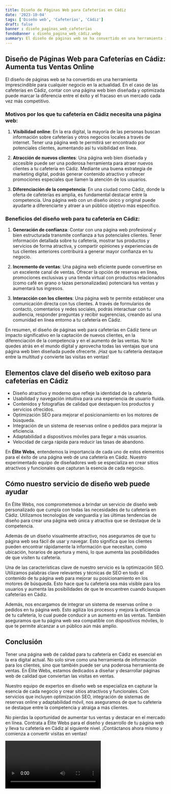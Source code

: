 ```yaml
---
title: Diseño de Páginas Web para Cafeterías en Cádiz
date: '2023-10-04'
tags: ['Diseño web', 'Cafeterías', 'Cádiz']
draft: false
banner : diseño_paginas_web_cafeterías
fondoBanner : diseño_pagina_web_cádiz.webp
summary: El diseño de páginas web se ha convertido en una herramienta imprescindible para cualquier negocio en la actualidad. En el caso de las cafeterías en Cádiz, contar con una página web bien diseñada y optimizada puede marcar la diferencia entre el éxito y el fracaso en un mercado cada vez más competitivo.
---
```


## Diseño de Páginas Web para Cafeterías en Cádiz: Aumenta tus Ventas Online

El diseño de páginas web se ha convertido en una herramienta imprescindible para cualquier negocio en la actualidad. En el caso de las cafeterías en Cádiz, contar con una página web bien diseñada y optimizada puede marcar la diferencia entre el éxito y el fracaso en un mercado cada vez más competitivo.

### Motivos por los que tu cafetería en Cádiz necesita una página web:

1. **Visibilidad online**: En la era digital, la mayoría de las personas buscan información sobre cafeterías y otros negocios locales a través de internet. Tener una página web te permitirá ser encontrado por potenciales clientes, aumentando así tu visibilidad en línea.

2. **Atracción de nuevos clientes**: Una página web bien diseñada y accesible puede ser una poderosa herramienta para atraer nuevos clientes a tu cafetería en Cádiz. Mediante una buena estrategia de marketing digital, podrás generar contenido atractivo y ofrecer promociones especiales que llamen la atención de los usuarios.

3. **Diferenciación de la competencia**: En una ciudad como Cádiz, donde la oferta de cafeterías es amplia, es fundamental destacar entre la competencia. Una página web con un diseño único y original puede ayudarte a diferenciarte y atraer a un público objetivo más específico.

### Beneficios del diseño web para tu cafetería en Cádiz:

1. **Generación de confianza**: Contar con una página web profesional y bien estructurada transmite confianza a tus potenciales clientes. Tener información detallada sobre tu cafetería, mostrar tus productos y servicios de forma atractiva, y compartir opiniones y experiencias de tus clientes anteriores contribuirá a generar mayor confianza en tu negocio.

2. **Incremento de ventas**: Una página web eficiente puede convertirse en un excelente canal de ventas. Ofrecer la opción de reservas en línea, promociones exclusivas y una tienda virtual con productos relacionados (como café en grano o tazas personalizadas) potenciará tus ventas y aumentará tus ingresos.

3. **Interacción con los clientes**: Una página web te permite establecer una comunicación directa con tus clientes. A través de formularios de contacto, comentarios y redes sociales, podrás interactuar con tu audiencia, responder preguntas y recibir sugerencias, creando así una comunidad en línea entorno a tu cafetería en Cádiz.

En resumen, el diseño de páginas web para cafeterías en Cádiz tiene un impacto significativo en la captación de nuevos clientes, en la diferenciación de la competencia y en el aumento de las ventas. No te quedes atrás en el mundo digital y aprovecha todas las ventajas que una página web bien diseñada puede ofrecerte. ¡Haz que tu cafetería destaque entre la multitud y convierte las visitas en ventas!

<GifSeo />

<Cta />

## Elementos clave del diseño web exitoso para cafeterías en Cádiz

- Diseño atractivo y moderno que refleje la identidad de la cafetería.
- Usabilidad y navegación intuitiva para una experiencia de usuario fluida.
- Contenidos y fotografías de calidad que destaquen los productos y servicios ofrecidos.
- Optimización SEO para mejorar el posicionamiento en los motores de búsqueda.
- Integración de un sistema de reservas online o pedidos para mejorar la eficiencia.
- Adaptabilidad a dispositivos móviles para llegar a más usuarios.
- Velocidad de carga rápida para reducir las tasas de abandono.

En **Élite Webs**, entendemos la importancia de cada uno de estos elementos para el éxito de una página web de una cafetería en Cádiz. Nuestro experimentado equipo de diseñadores web se especializa en crear sitios atractivos y funcionales que capturan la esencia de cada negocio.

## Cómo nuestro servicio de diseño web puede ayudar

En Élite Webs, nos comprometemos a brindar un servicio de diseño web personalizado que cumpla con todas las necesidades de tu cafetería en Cádiz. Utilizamos tecnologías de vanguardia y las últimas tendencias de diseño para crear una página web única y atractiva que se destaque de la competencia.

Además de un diseño visualmente atractivo, nos aseguramos de que tu página web sea fácil de usar y navegar. Esto significa que los clientes pueden encontrar rápidamente la información que necesitan, como ubicación, horarios de apertura y menú, lo que aumenta las posibilidades de que visiten tu cafetería.

Una de las características clave de nuestro servicio es la optimización SEO. Utilizamos palabras clave relevantes y técnicas de SEO en todo el contenido de tu página web para mejorar su posicionamiento en los motores de búsqueda. Esto hace que tu cafetería sea más visible para los usuarios y aumenta las posibilidades de que te encuentren cuando busquen cafeterías en Cádiz.

Además, nos encargamos de integrar un sistema de reservas online o pedidos en tu página web. Esto agiliza los procesos y mejora la eficiencia de tu cafetería, lo cual puede conducir a un aumento en las ventas. También aseguramos que tu página web sea compatible con dispositivos móviles, lo que te permite alcanzar a un público aún más amplio.

## Conclusión

Tener una página web de calidad para tu cafetería en Cádiz es esencial en la era digital actual. No solo sirve como una herramienta de información para los clientes, sino que también puede ser una poderosa herramienta de ventas. En Élite Webs, estamos dedicados a diseñar y desarrollar páginas web de calidad que conviertan las visitas en ventas.

Nuestro equipo de expertos en diseño web se especializa en capturar la esencia de cada negocio y crear sitios atractivos y funcionales. Con servicios que incluyen optimización SEO, integración de sistemas de reservas online y adaptabilidad móvil, nos aseguramos de que tu cafetería se destaque entre la competencia y atraiga a más clientes.

No pierdas la oportunidad de aumentar tus ventas y destacar en el mercado en línea. Contrata a Élite Webs para el diseño y desarrollo de tu página web y lleva tu cafetería en Cádiz al siguiente nivel. ¡Contáctanos ahora mismo y comienza a convertir visitas en ventas!

<Video />

<CtaBot job='Cafeterías' city='Cádiz'/>

<Gmaps query='Cádiz+españa+maps' />